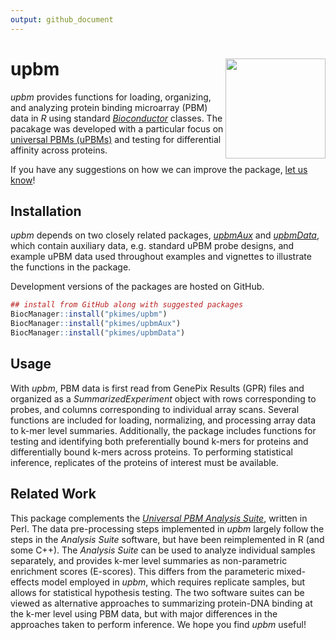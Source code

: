 ```yaml
---
output: github_document
---
```


# upbm <img src="man/figures/upbm.png" align="right" alt="" width="160"/>

*upbm* provides functions for loading, organizing, and analyzing protein binding microarray (PBM) data
in *R* using standard [*Bioconductor*](https://bioconductor.org/) classes. The pacakage was developed
with a particular focus on [universal PBMs (uPBMs)](https://www.ncbi.nlm.nih.gov/pubmed/16998473) and
testing for differential affinity across proteins.

If you have any suggestions on how we can improve the package, 
[let us know](https://github.com/pkimes/upbm/issues)!

## Installation

*upbm* depends on two closely related packages, [*upbmAux*](http://github.com/pkimes/upbmAux) and
[*upbmData*](https://github.com/pkimes/upbmData), which contain auxiliary data,
e.g. standard uPBM probe designs, and example uPBM data used throughout examples and vignettes to
illustrate the functions in the package.

Development versions of the packages are hosted on GitHub.

```r
## install from GitHub along with suggested packages
BiocManager::install("pkimes/upbm")
BiocManager::install("pkimes/upbmAux")
BiocManager::install("pkimes/upbmData")
```

## Usage

With *upbm*, PBM data is first read from GenePix Results (GPR) files and organized as a
*SummarizedExperiment* object with rows corresponding to probes, and columns corresponding
to individual array scans. Several functions are included for loading, normalizing, and
processing array data to k-mer level summaries. Additionally, the package includes functions
for testing and identifying both preferentially bound k-mers for proteins and differentially
bound k-mers across proteins. To performing statistical inference, replicates of the proteins
of interest must be available. 

## Related Work

This package complements the [*Universal PBM Analysis Suite*](http://the_brain.bwh.harvard.edu/PBMAnalysisSuite/index.html),
written in Perl. The data pre-processing steps implemented in *upbm* largely follow
the steps in the *Analysis Suite* software, but have been reimplemented in R (and some C++). 
The *Analysis Suite* can be used to analyze individual samples separately,
and provides k-mer level summaries as non-parametric enrichment scores (E-scores). 
This differs from the parameteric mixed-effects model employed in *upbm*,
which requires replicate samples, but allows for statistical hypothesis testing.
The two software suites can be viewed as alternative approaches to summarizing
protein-DNA binding at the k-mer level using PBM data, but with major differences in
the approaches taken to perform inference. We hope you find *upbm* useful!
